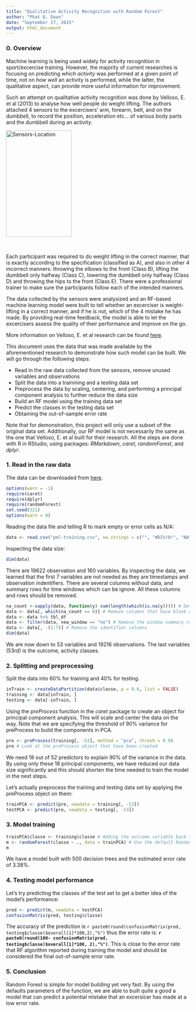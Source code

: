 ```yaml
---
title: "Qualitative Activity Recognition with Random Forest"
author: "Phat Q. Doan"
date: "September 27, 2015"
output: html_document
---
```


### 0. Overview

Machine learning is being used widely for activity recognition in sport/excercise training. However, the majority of current researches is focusing on predicting *which activity* was performed at a given point of time, not on *how well* an activity is performed, while the latter, the qualitative aspect, can provide more useful information for improvement.

Such an attempt on qualitative activity recognition was done by Velloso, E. et al (2013) to analyse how well people do weight lifting. The authors attached 4 sensors to the excercisers' arm, forearm, belt, and on the dumbbell, to record the position, acceleration etc... of various body parts and the dumbbell during an activity. 

<img src="http://groupware.les.inf.puc-rio.br/static/WLE/on-body-sensing-schema.png" alt="Sensors-Location" height="291" width="180">

<br>

Each participant was required to do weight lifting in the correct manner, that is exactly according to the specification (classified as A), and also in other 4 incorrect manners: throwing the elbows to the front (Class B), lifting the dumbbell only halfway (Class C), lowering the dumbbell only halfway (Class D) and throwing the hips to the front (Class E). There were a professional trainer to make sure the participants follow each of the intended manners. 

The data collected by the sensors were analysized and an RF-based machine learning model were built to tell whether an excerciser is weight-lifting in a correct manner, and if he is not, which of the 4 mistake he has made. By providing real-time feedback, the model is able to let the excercisers assess the quality of their performance and improve on the go.

More information on Velloso, E. et al research can be found [here](http://groupware.les.inf.puc-rio.br/har).

This document uses the data that was made available by the aforementioned research to demonstrate how such model can be built. We will go through the following steps:

- Read in the raw data collected from the sensors, remove unused variables and observations
- Split the data into a trainining and a testing data set
- Preprocess the data by scaling, centering, and performing a principal component analysis to further reduce the data size
- Build an RF model using the training data set
- Predict the classes in the testing data set
- Obtaining the out-of-sample error rate

Note that for demonstration, this project will only use a subset of the original data set. Additionally, our RF model is not necessarily the same as the one that Velloso, E. et al built for their research. All the steps are done with R in RStudio, using packages: *RMarkdown*, *caret*, *randomForest*, and *dplyr*.

### 1. Read in the raw data

The data can be downloaded from [here](https://d396qusza40orc.cloudfront.net/predmachlearn/pml-training.csv).

```r
options(warn = -1)
require(caret)
require(dplyr)
require(randomForest)
set.seed(321)
options(warn = 0)
```

Reading the data file and telling R to mark empty or error cells as N/A:
```r
data <- read.csv("pml-training.csv", na.strings = c("", "#DIV/0!", "NA"))
```

Inspecting the data size:
```r
dim(data)
```

There are 19622 observation and 160 variables. By inspecting the data, we learned that the first 7 variables are not needed as they are timestamps and observation indentifiers. There are several columns without data, and summary rows for time windows which can be ignore. All these columns and rows should be removed.

```r
na_count <-sapply(data, function(y) sum(length(which(is.na(y))))) # Determine columns with blank cells
data <- data[, which(na_count == 0)] # Remove columns that have blank cells
data <- data %>% tbl_df
data <- filter(data, new_window == "no") # Remove the window summary rows
data <- data[, -(1:7)] # Remove the identifier columns
dim(data)
```

We are now down to 53 variables and 19216 observations. The last variables (53rd) is the outcome, activity classes.

### 2. Splitting and preprocessing

Split the data into 60% for training and 40% for testing.

```r
inTrain <- createDataPartition(data$classe, p = 0.6, list = FALSE)
training <- data[inTrain, ]
testing <- data[-inTrain, ]
```

Using the *preProcess* function in the *caret* package to create an object for principal component analysis. This will scale and center the data on the way. Note that we are specifying the threshold of 90% variance for preProcess to build the components in PCA.

```r
pre <- preProcess(training[, -53], method = "pca", thresh = 0.9)
pre # Look at the preProcess object that have been created
```

We need 18 out of 52 predictors to explain 90% of the variance in the data. By using only these 18 principal components, we have reduced our data size significantly and this should shorten the time needed to train the model in the next steps.

Let's actually preprocess the training and testing data set by applying the preProcess object on them:

```r
trainPCA <- predict(pre, newdata = training[, -53])
testPCA <- predict(pre, newdata = testing[, -53])

```

### 3. Model training
```r
trainPCA$classe <- training$classe # Adding the outcome variable back to the trainPCA so it is available for training
m <- randomForest(classe ~ ., data = trainPCA) # Use the default Random Forest training options
m
```

We have a model built with 500 decision trees and the estimated error rate of 3.38%.

### 4. Testing model performance

Let's try predicting the classes of the test set to get a better idea of the model's performance:

```r
pred <- predict(m, newdata = testPCA)
confusionMatrix(pred, testing$classe)
```

The accuracy of the prediction is `r paste0(round(confusionMatrix(pred, testing$classe)$overall[1]*100,2),"%")` thus the error rate is: **`r paste0(round(100- confusionMatrix(pred, testing$classe)$overall[1]*100, 2),"%")`**. This is close to the error rate that RF algorithm reported during training the model and should be considered the final out-of-sample error rate.

### 5. Conclusion

Random Forest is simple for model building yet very fast. By using the defaults parameters of the function, we are able to built quite a good a model that can predict a potential mistake that an excersicer has made at a low error rate.

